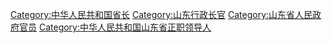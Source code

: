 [[Category:中华人民共和国省长|Category:中华人民共和国省长]]
[[Category:山东行政长官|Category:山东行政长官]]
[[Category:山东省人民政府官员|Category:山东省人民政府官员]]
[[Category:中华人民共和国山东省正职领导人|Category:中华人民共和国山东省正职领导人]]